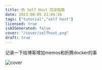---
title: 伪 Self Host 完全指南
date: 2023-08-05 21:04:16
tags: ["tutorial","self host"]
licensed: true
isAIGenerated: false
cover: "/cover/selfhost.png"
draft: true
---
记录一下给博客增加memos和折腾docker的事

<Excerpt />

![cover](/cover/selfhost.png)
